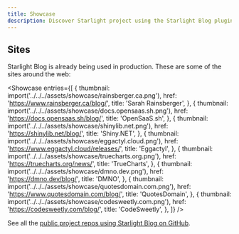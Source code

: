 ```yaml
---
title: Showcase
description: Discover Starlight project using the Starlight Blog plugin.
---
```



<ShowcaseIntro
  cta="Have you built a blog using Starlight Blog?"
  href="https://github.com/HiDeoo/starlight-blog/edit/main/docs/src/content/docs/resources/showcase.mdx"
/>

## Sites

Starlight Blog is already being used in production. These are some of the sites around the web:

<Showcase
  entries={[
    {
      thumbnail: import('../../../assets/showcase/rainsberger.ca.png'),
      href: 'https://www.rainsberger.ca/blog/',
      title: 'Sarah Rainsberger',
    },
    {
      thumbnail: import('../../../assets/showcase/docs.opensaas.sh.png'),
      href: 'https://docs.opensaas.sh/blog/',
      title: 'OpenSaaS.sh',
    },
    {
      thumbnail: import('../../../assets/showcase/shinylib.net.png'),
      href: 'https://shinylib.net/blog/',
      title: 'Shiny.NET',
    },
    {
      thumbnail: import('../../../assets/showcase/eggactyl.cloud.png'),
      href: 'https://www.eggactyl.cloud/releases/',
      title: 'Eggactyl',
    },
    {
      thumbnail: import('../../../assets/showcase/truecharts.org.png'),
      href: 'https://truecharts.org/news/',
      title: 'TrueCharts',
    },
    {
      thumbnail: import('../../../assets/showcase/dmno.dev.png'),
      href: 'https://dmno.dev/blog/',
      title: 'DMNO',
    },
    {
      thumbnail: import('../../../assets/showcase/quotesdomain.com.png'),
      href: 'https://www.quotesdomain.com/blog/',
      title: 'QuotesDomain',
    },
    {
      thumbnail: import('../../../assets/showcase/codesweetly.com.png'),
      href: 'https://codesweetly.com/blog/',
      title: 'CodeSweetly',
    },
  ]}
/>

See all the [public project repos using Starlight Blog on GitHub](https://github.com/hideoo/starlight-blog/network/dependents).
